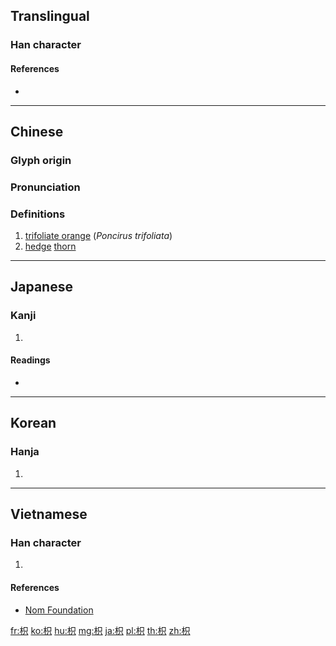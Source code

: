 ==Translingual==

===Han character===
{{Han char|rn=75|rad=木|as=05|sn=9|four=46980|canj=DRC|ids=⿰木只}}

====References====
* {{Han ref|kx=0517.070|dkj=14583|dj=0905.040|hdz=21183.050|uh=67B3|ud=26547|bh=CF4C|bd=53068}}

----

==Chinese==
{{zh-forms}}

===Glyph origin===
{{Han etym}}

===Pronunciation===
{{zh-pron
|m=zhǐ,zhī
|c=zi2,zat1
|mc=y
|oc=y
|ma=
|cat=pn,n
}}

===Definitions===
{{zh-hanzi}}

# [[w:Trifoliate orange|trifoliate orange]] (''Poncirus trifoliata'')
# [[hedge]] [[thorn]]

----

==Japanese==

===Kanji===
{{ja-kanji|grade=|rs=木05}}

# {{defn|lang=ja|sort=木05}}

====Readings====
* {{ja-readings|on=[[き]] (ki), [[し]] (shi)|kun=[[からたち]] (karatachi)}}

----

==Korean==

===Hanja===
{{ko-hanja|hangeul=[[지]], [[기]]|eumhun=|rv=ji, gi|mr=chi, ki|y=ci, ki}}

# {{defn|lang=ko|sort=木05}}

----

==Vietnamese==

===Han character===
{{vi-readings|rs=木05|hanviet=chỉ}}

# {{defn|lang=vi|sort=木05}}

====References====
* [http://nomfoundation.org/common/nom_details.php?codepoint=67b3 Nom Foundation]

[[fr:枳]]
[[ko:枳]]
[[hu:枳]]
[[mg:枳]]
[[ja:枳]]
[[pl:枳]]
[[th:枳]]
[[zh:枳]]